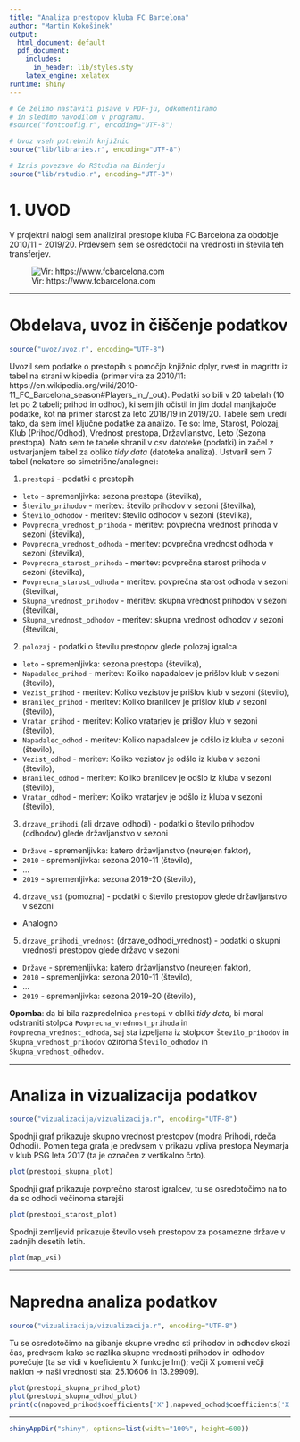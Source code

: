 ---
title: "Analiza prestopov kluba FC Barcelona"
author: "Martin Kokošinek"
output:
  html_document: default
  pdf_document:
    includes:
      in_header: lib/styles.sty
    latex_engine: xelatex
runtime: shiny
---

```{r setup, echo=FALSE, results='hide', message=FALSE, warning=FALSE}
# Če želimo nastaviti pisave v PDF-ju, odkomentiramo
# in sledimo navodilom v programu.
#source("fontconfig.r", encoding="UTF-8")

# Uvoz vseh potrebnih knjižnic
source("lib/libraries.r", encoding="UTF-8")
```

```{r rstudio, echo=FALSE, results='asis'}
# Izris povezave do RStudia na Binderju
source("lib/rstudio.r", encoding="UTF-8")
```

# 1. UVOD

V projektni nalogi sem analiziral prestope kluba FC Barcelona za obdobje 2010/11 - 2019/20. Prdevsem sem se osredotočil na vrednosti in števila teh transferjev.

![Vir: https://www.fcbarcelona.com](slike/fcb.jpg)

***

# Obdelava, uvoz in čiščenje podatkov

```{r uvoz, echo=FALSE, message=FALSE}
source("uvoz/uvoz.r", encoding="UTF-8")
```

Uvozil sem podatke o prestopih s pomočjo knjižnic dplyr, rvest in magrittr iz tabel na strani wikipedia (primer vira za 2010/11: https://en.wikipedia.org/wiki/2010-11_FC_Barcelona_season#Players_in_/_out).
Podatki so bili v 20 tabelah (10 let po 2 tabeli; prihod in odhod), ki sem jih očistil in jim dodal manjkajoče podatke, kot na primer starost za leto 2018/19 in 2019/20.
Tabele sem uredil tako, da sem imel ključne podatke za analizo. 
Te so: Ime, Starost, Polozaj, Klub (Prihod/Odhod), Vrednost prestopa, Državljanstvo, Leto (Sezona prestopa).
Nato sem te tabele shranil v csv datoteke (podatki) in začel z ustvarjanjem tabel za obliko *tidy data* (datoteka analiza).
Ustvaril sem 7 tabel (nekatere so simetrične/analogne):

1. `prestopi` - podatki o prestopih
  - `leto` - spremenljivka: sezona prestopa (številka),
  - `Število_prihodov` - meritev: število prihodov v sezoni (številka),
  - `Število_odhodov` - meritev: število odhodov v sezoni (številka),
  - `Povprecna_vrednost_prihoda` - meritev: povprečna vrednost prihoda v sezoni (številka),
  - `Povprecna_vrednost_odhoda` - meritev: povprečna vrednost odhoda v sezoni (številka),
  - `Povprecna_starost_prihoda` - meritev: povprečna starost prihoda v sezoni (številka),
  - `Povprecna_starost_odhoda` - meritev: povprečna starost odhoda v sezoni (številka),
  - `Skupna_vrednost_prihodov` - meritev: skupna vrednost prihodov v sezoni (številka),
  - `Skupna_vrednost_odhodov` - meritev: skupna vrednost odhodov v sezoni (številka),

2. `polozaj` - podatki o številu prestopov glede polozaj igralca
  - `leto` - spremenljivka: sezona prestopa (številka),
  - `Napadalec_prihod` - meritev: Koliko napadalcev je prišlov klub v sezoni (število),
  - `Vezist_prihod` - meritev: Koliko vezistov je prišlov klub v sezoni (število),
  - `Branilec_prihod` - meritev: Koliko branilcev je prišlov klub v sezoni (število),
  - `Vratar_prihod` - meritev: Koliko vratarjev je prišlov klub v sezoni (število),
  - `Napadalec_odhod` - meritev: Koliko napadalcev je odšlo iz kluba v sezoni (število),
  - `Vezist_odhod` - meritev: Koliko vezistov je odšlo iz kluba v sezoni (število),
  - `Branilec_odhod` - meritev: Koliko branilcev je odšlo iz kluba v sezoni (število),
  - `Vratar_odhod` - meritev: Koliko vratarjev je odšlo iz kluba v sezoni (število),
  
3. `drzave_prihodi` (ali drzave_odhodi) - podatki o število prihodov (odhodov) glede državljanstvo v sezoni
  - `Države` - spremenljivka: katero državljanstvo (neurejen faktor),
  - `2010` - spremenljivka: sezona 2010-11 (število),
  - ...
  - `2019` - spremenljivka: sezona 2019-20 (število),
  
4. `drzave_vsi` (pomozna) - podatki o število prestopov glede državljanstvo v sezoni
  - Analogno

5. `drzave_prihodi_vrednost` (drzave_odhodi_vrednost) - podatki o skupni vrednosti prestopov glede državo v sezoni
  - `Države` - spremenljivka: katero državljanstvo (neurejen faktor),
  - `2010` - spremenljivka: sezona 2010-11 (število),
  - ...
  - `2019` - spremenljivka: sezona 2019-20 (število), 

**Opomba**: da bi bila razpredelnica `prestopi` v obliki *tidy data*, bi moral odstraniti stolpca `Povprecna_vrednost_prihoda` in `Povprecna_vrednost_odhoda`, saj sta izpeljana iz stolpcov `Število_prihodov` in `Skupna_vrednost_prihodov` oziroma `Število_odhodov` in `Skupna_vrednost_odhodov`.

***

# Analiza in vizualizacija podatkov

```{r vizualizacija, echo=FALSE, message=FALSE, warning=FALSE, results='hide'}
source("vizualizacija/vizualizacija.r", encoding="UTF-8")
```

Spodnji graf prikazuje skupno vrednost prestopov (modra Prihodi, rdeča Odhodi).
Pomen tega grafa je predvsem v prikazu vpliva prestopa Neymarja v klub PSG leta 2017 (ta je označen z vertikalno črto).

```{r graf_skupna, echo=FALSE, message=FALSE, fig.align='center', fig.cap='Graf skupne vrednosti prestopov'}
plot(prestopi_skupna_plot)
```

Spodnji graf prikazuje povprečno starost igralcev, tu se osredotočimo na to da so odhodi večinoma starejši

```{r graf_starost, echo=FALSE, message=FALSE, fig.align='center', fig.cap='Graf skupne vrednosti prestopov'}
plot(prestopi_starost_plot)
```

Spodnji zemljevid prikazuje število vseh prestopov za posamezne države v zadnjih desetih letih.

```{r zemljevid_vsi, echo=FALSE, fig.align='center', fig.cap='Zemljevid števila prestopov za države', warning=FALSE}
plot(map_vsi)
```

***

# Napredna analiza podatkov

```{r analiza, echo=FALSE, message=FALSE}
source("vizualizacija/vizualizacija.r", encoding="UTF-8")
```

Tu se osredotočimo na gibanje skupne vredno sti prihodov in odhodov skozi čas, predvsem kako se razlika skupne vrednosti prihodov in odhodov povečuje (ta se vidi v koeficientu X funkcije lm(); večji X pomeni večji naklon -> naši vrednosti sta: 25.10606 in 13.29909). 

```{r graf, echo=FALSE, fig.align='center', fig.cap='Naraščanje razlike skupnih vrednosti in napoved za 2021'}
plot(prestopi_skupna_prihod_plot)
plot(prestopi_skupna_odhod_plot)
print(c(napoved_prihod$coefficients['X'],napoved_odhod$coefficients['X']))
```

***

```{r shiny, echo=FALSE}
shinyAppDir("shiny", options=list(width="100%", height=600))
```
